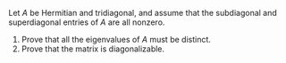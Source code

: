 Let $A$ be Hermitian and tridiagonal, and assume that the subdiagonal and superdiagonal entries of $A$ are all nonzero.

1. Prove that all the eigenvalues of $A$ must be distinct.
2. Prove that the matrix is diagonalizable.
